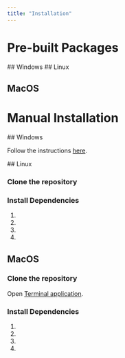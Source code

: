 ```yaml
---
title: "Installation"
---
```



# Pre-built Packages
<Tabs>
<Tab title="Windows">
## Windows

</Tab>
<Tab title="Linux">
## Linux

</Tab>

<Tab title="MacOS">

## MacOS
</Tab>
</Tabs>

# Manual Installation
<Tabs>
<Tab title="Windows">
## Windows

Follow the instructions [here](https://github.com/comfyanonymous/ComfyUI?tab=readme-ov-file#windows).

</Tab>
<Tab title="Linux">
## Linux

### Clone the repository

<GitClone />

### Install Dependencies

1. <Conda />
1. <InstallGpuDependencies />
1. <PipInstall />
1. <RunComfy />
</Tab>

<Tab title="MacOS">

## MacOS

### Clone the repository

Open [Terminal application](https://support.apple.com/guide/terminal/open-or-quit-terminal-apd5265185d-f365-44cb-8b09-71a064a42125/mac).

<GitClone />

### Install Dependencies

1. <Conda />
1. <InstallGpuDependencies />
1. <PipInstall />
1. <RunComfy />
</Tab>
</Tabs>
